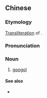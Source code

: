 ==Chinese==
{{zh-forms|s=古高尔|gloss=-}}

===Etymology===
[[transliteration|Transliteration]] of {{etyl|en|zh}} {{m|en|googol}}.

===Pronunciation===
{{zh-pron
|m=gǔgāo'ěr
|cat=n
}}

===Noun===
{{zh-noun}}

# [[googol]]

====See also====
* {{zh-l|古戈爾普勒克斯}}